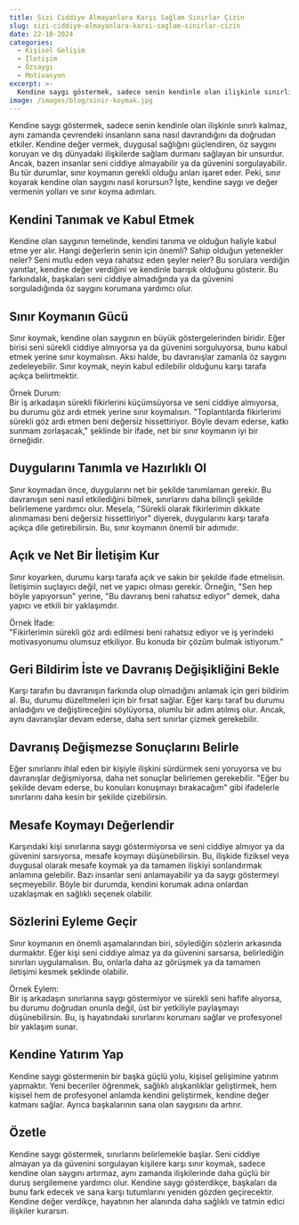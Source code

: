 ```yaml
---
title: Sizi Ciddiye Almayanlara Karşı Sağlam Sınırlar Çizin
slug: sizi-ciddiye-almayanlara-karsi-saglam-sinirlar-cizin
date: 22-10-2024
categories:
  - Kişisel Gelişim
  - İletişim
  - Özsaygı
  - Motivasyon
excerpt: >-
  Kendine saygı göstermek, sadece senin kendinle olan ilişkinle sınırlı kalmaz, aynı zamanda çevrendeki insanların sana nasıl davrandığını da doğrudan etkiler. Kendine değer vermek, duygusal sağlığını güçlendiren, öz saygını koruyan ve dış dünyadaki ilişkilerde sağlam durmanı sağlayan bir unsurdur...
image: /images/blog/sinir-koymak.jpg
---
```


Kendine saygı göstermek, sadece senin kendinle olan ilişkinle sınırlı kalmaz, aynı zamanda çevrendeki insanların sana nasıl davrandığını da doğrudan etkiler. Kendine değer vermek, duygusal sağlığını güçlendiren, öz saygını koruyan ve dış dünyadaki ilişkilerde sağlam durmanı sağlayan bir unsurdur. Ancak, bazen insanlar seni ciddiye almayabilir ya da güvenini sorgulayabilir. Bu tür durumlar, sınır koymanın gerekli olduğu anları işaret eder. Peki, sınır koyarak kendine olan saygını nasıl korursun? İşte, kendine saygı ve değer vermenin yolları ve sınır koyma adımları.

## Kendini Tanımak ve Kabul Etmek

Kendine olan saygının temelinde, kendini tanıma ve olduğun haliyle kabul etme yer alır. Hangi değerlerin senin için önemli? Sahip olduğun yetenekler neler? Seni mutlu eden veya rahatsız eden şeyler neler? Bu sorulara verdiğin yanıtlar, kendine değer verdiğini ve kendinle barışık olduğunu gösterir. Bu farkındalık, başkaları seni ciddiye almadığında ya da güvenini sorguladığında öz saygını korumana yardımcı olur.

## Sınır Koymanın Gücü

Sınır koymak, kendine olan saygının en büyük göstergelerinden biridir. Eğer birisi seni sürekli ciddiye almıyorsa ya da güvenini sorguluyorsa, bunu kabul etmek yerine sınır koymalısın. Aksi halde, bu davranışlar zamanla öz saygını zedeleyebilir. Sınır koymak, neyin kabul edilebilir olduğunu karşı tarafa açıkça belirtmektir.

Örnek Durum:  
Bir iş arkadaşın sürekli fikirlerini küçümsüyorsa ve seni ciddiye almıyorsa, bu durumu göz ardı etmek yerine sınır koymalısın. "Toplantılarda fikirlerimi sürekli göz ardı etmen beni değersiz hissettiriyor. Böyle devam ederse, katkı sunmam zorlaşacak," şeklinde bir ifade, net bir sınır koymanın iyi bir örneğidir.

## Duygularını Tanımla ve Hazırlıklı Ol

Sınır koymadan önce, duygularını net bir şekilde tanımlaman gerekir. Bu davranışın seni nasıl etkilediğini bilmek, sınırlarını daha bilinçli şekilde belirlemene yardımcı olur. Mesela, "Sürekli olarak fikirlerimin dikkate alınmaması beni değersiz hissettiriyor" diyerek, duygularını karşı tarafa açıkça dile getirebilirsin. Bu, sınır koymanın önemli bir adımıdır.

## Açık ve Net Bir İletişim Kur

Sınır koyarken, durumu karşı tarafa açık ve sakin bir şekilde ifade etmelisin. İletişimin suçlayıcı değil, net ve yapıcı olması gerekir. Örneğin, "Sen hep böyle yapıyorsun" yerine, "Bu davranış beni rahatsız ediyor" demek, daha yapıcı ve etkili bir yaklaşımdır.

Örnek İfade:  
"Fikirlerimin sürekli göz ardı edilmesi beni rahatsız ediyor ve iş yerindeki motivasyonumu olumsuz etkiliyor. Bu konuda bir çözüm bulmak istiyorum."

## Geri Bildirim İste ve Davranış Değişikliğini Bekle

Karşı tarafın bu davranışın farkında olup olmadığını anlamak için geri bildirim al. Bu, durumu düzeltmeleri için bir fırsat sağlar. Eğer karşı taraf bu durumu anladığını ve değiştireceğini söylüyorsa, olumlu bir adım atılmış olur. Ancak, aynı davranışlar devam ederse, daha sert sınırlar çizmek gerekebilir.

## Davranış Değişmezse Sonuçlarını Belirle

Eğer sınırlarını ihlal eden bir kişiyle ilişkini sürdürmek seni yoruyorsa ve bu davranışlar değişmiyorsa, daha net sonuçlar belirlemen gerekebilir. "Eğer bu şekilde devam ederse, bu konuları konuşmayı bırakacağım" gibi ifadelerle sınırlarını daha kesin bir şekilde çizebilirsin.

## Mesafe Koymayı Değerlendir

Karşındaki kişi sınırlarına saygı göstermiyorsa ve seni ciddiye almıyor ya da güvenini sarsıyorsa, mesafe koymayı düşünebilirsin. Bu, ilişkide fiziksel veya duygusal olarak mesafe koymak ya da tamamen ilişkiyi sonlandırmak anlamına gelebilir. Bazı insanlar seni anlamayabilir ya da saygı göstermeyi seçmeyebilir. Böyle bir durumda, kendini korumak adına onlardan uzaklaşmak en sağlıklı seçenek olabilir.

## Sözlerini Eyleme Geçir

Sınır koymanın en önemli aşamalarından biri, söylediğin sözlerin arkasında durmaktır. Eğer kişi seni ciddiye almaz ya da güvenini sarsarsa, belirlediğin sınırları uygulamalısın. Bu, onlarla daha az görüşmek ya da tamamen iletişimi kesmek şeklinde olabilir.

Örnek Eylem:  
Bir iş arkadaşın sınırlarına saygı göstermiyor ve sürekli seni hafife alıyorsa, bu durumu doğrudan onunla değil, üst bir yetkiliyle paylaşmayı düşünebilirsin. Bu, iş hayatındaki sınırlarını korumanı sağlar ve profesyonel bir yaklaşım sunar.

## Kendine Yatırım Yap

Kendine saygı göstermenin bir başka güçlü yolu, kişisel gelişimine yatırım yapmaktır. Yeni beceriler öğrenmek, sağlıklı alışkanlıklar geliştirmek, hem kişisel hem de profesyonel anlamda kendini geliştirmek, kendine değer katmanı sağlar. Ayrıca başkalarının sana olan saygısını da artırır.

## Özetle

Kendine saygı göstermek, sınırlarını belirlemekle başlar. Seni ciddiye almayan ya da güvenini sorgulayan kişilere karşı sınır koymak, sadece kendine olan saygını artırmaz, aynı zamanda ilişkilerinde daha güçlü bir duruş sergilemene yardımcı olur. Kendine saygı gösterdikçe, başkaları da bunu fark edecek ve sana karşı tutumlarını yeniden gözden geçirecektir. Kendine değer verdikçe, hayatının her alanında daha sağlıklı ve tatmin edici ilişkiler kurarsın.
